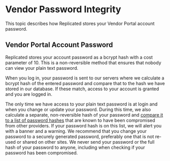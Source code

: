 # Vendor Password Integrity

This topic describes how Replicated stores your Vendor Portal account password.

## Vendor Portal Account Password

Replicated stores your account password as a bcrypt hash with a cost parameter of 10. This is a non-reversible method that ensures that nobody can view your plain text password.

When you log in, your password is sent to our servers where we calculate a bcrypt hash of the entered password and compare that to the hash we have stored in our database. If these match, access to your account is granted and you are logged in.

The only time we have access to your plain text password is at login and when you change or update your password. During this time, we also calculate a separate, non-reversible hash of your password and [compare it to a list of password hashes](https://blog.cloudflare.com/validating-leaked-passwords-with-k-anonymity/) that are known to have been compromised from other providers. If your password hash is on this list, we will alert you with a banner and a warning. We recommend that you change your password to a securely generated password, preferably one that is not re-used or shared on other sites. We never send your password or the full hash of your password to anyone, including when checking if your password has been compromised.

